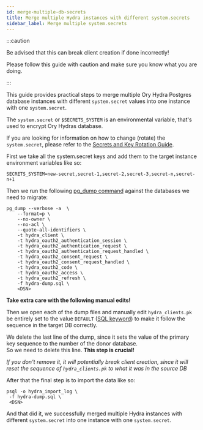 ```yaml
---
id: merge-multiple-db-secrets
title: Merge multiple Hydra instances with different system.secrets
sidebar_label: Merge multiple system.secrets
---
```


:::caution

Be advised that this can break client creation if done incorrectly!

Please follow this guide with caution and make sure you know what you are doing.

:::

This guide provides practical steps to merge multiple Ory Hydra Postgres
database instances with different `system.secret` values into one instance with
one `system.secret`.

The `system.secret` or `$SECRETS_SYSTEM` is an environmental variable, that's
used to encrypt Ory Hydras database.

If you are looking for information on how to change (rotate) the
`system.secret`, please refer to the
[Secrets and Key Rotation Guide](https://www.ory.sh/hydra/docs/guides/secrets-key-rotation/#rotation-of-hmac-token-signing-and-database-and-cookie-encryption-keys).

First we take all the system.secret keys and add them to the target instance
environment variables like so:

`SECRETS_SYSTEM=new-secret,secret-1,secret-2,secret-3,secret-n,secret-n+1`

Then we run the following
[pg_dump command](https://www.postgresql.org/docs/9.3/app-pgdump.html) against
the databases we need to migrate:

```
pg_dump --verbose -a  \
	--format=p \
	--no-owner \
	--no-acl \
	--quote-all-identifiers \
	-t hydra_client \
	-t hydra_oauth2_authentication_session \
	-t hydra_oauth2_authentication_request \
	-t hydra_oauth2_authentication_request_handled \
	-t hydra_oauth2_consent_request \
	-t hydra_oauth2_consent_request_handled \
	-t hydra_oauth2_code \
	-t hydra_oauth2_access \
	-t hydra_oauth2_refresh \
	-f hydra-dump.sql \
	<DSN>
```

**Take extra care with the following manual edits!**

Then we open each of the dump files and manually edit `hydra_clients.pk` be
entirely set to the value `DEFAULT`
([SQL keyword](https://www.w3schools.com/sql/sql_ref_default.asp)) to make it
follow the sequence in the target DB correctly.

We delete the last line of the dump, since it sets the value of the primary key
sequence to the number of the donor database.  
So we need to delete this line. **This step is crucial!**

_If you don't remove it, it will potentially break client creation, since it
will reset the sequence of `hydra_clients.pk` to what it was in the source DB_

After that the final step is to import the data like so:

```
psql -o hydra_import_log \
 -f hydra-dump.sql \
 <DSN>
```

And that did it, we successfully merged multiple Hydra instances with different
`system.secret` into one instance with one `system.secret`.
